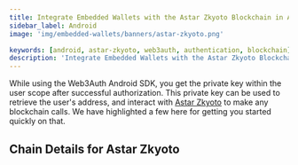 ```yaml
---
title: Integrate Embedded Wallets with the Astar Zkyoto Blockchain in Android
sidebar_label: Android
image: 'img/embedded-wallets/banners/astar-zkyoto.png'

keywords: [android, astar-zkyoto, web3auth, authentication, blockchain]
description: 'Integrate Embedded Wallets with the Astar Zkyoto Blockchain in Android | Embedded Wallets'
---
```



While using the Web3Auth Android SDK, you get the private key within the user scope after successful authorization. This private key can be used to retrieve the user's address, and interact with [Astar Zkyoto](https://ethereum.org/) to make any blockchain calls. We have highlighted a few here for getting you started quickly on that.

## Chain Details for Astar Zkyoto

<ChainDetailsAstarZkyoto />

<EVMInteraction />
